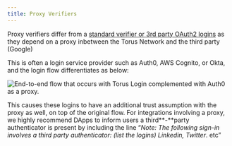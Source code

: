 ```yaml
---
title: Proxy Verifiers
---
```


Proxy verifiers differ from a
[standard verifier or 3rd party OAuth2 logins](logins-key-assignments-and-retrievals.md)
as they depend on a proxy inbetween the Torus Network and the third party
\(Google\)

This is often a login service provider such as Auth0, AWS Cognito, or Okta, and
the login flow differentiates as below:

![End-to-end flow that occurs with Torus Login complemented with Auth0 as a proxy.](../../static/assets/sign-in-with-auth0-1-.png)

This causes these logins to have an additional trust assumption with the proxy
as well, on top of the original flow. For integrations involving a proxy, we
highly recommend DApps to inform users a third**-**party authenticator is
present by including the line “_Note: The following sign-in involves a third
party authenticator: \(list the logins\) Linkedin, Twitter_. etc”

